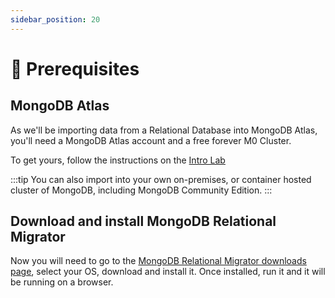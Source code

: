 ```yaml
---
sidebar_position: 20
---
```



# 🦖 Prerequisites 



## MongoDB Atlas

As we'll be importing data from a Relational Database into MongoDB Atlas, you'll need a MongoDB Atlas account and a free forever M0 Cluster.

To get yours, follow the instructions on the [Intro Lab](https://mongodb-developer.github.io/intro-lab/docs/mongodb-atlas/what-is-mongodb)

:::tip
You can also import into your own on-premises, or container hosted cluster of MongoDB, including MongoDB Community Edition.
:::

## Download and install MongoDB Relational Migrator

Now you will need to go to the [MongoDB Relational Migrator downloads page](https://www.mongodb.com/try/download/relational-migrator), select your OS, download and install it. Once installed, run it and it will be running on a browser.